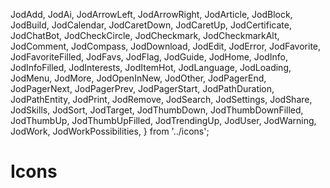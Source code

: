 
  JodAdd,
  JodAi,
  JodArrowLeft,
  JodArrowRight,
  JodArticle,
  JodBlock,
  JodBuild,
  JodCalendar,
  JodCaretDown,
  JodCaretUp,
  JodCertificate,
  JodChatBot,
  JodCheckCircle,
  JodCheckmark,
  JodCheckmarkAlt,
  JodComment,
  JodCompass,
  JodDownload,
  JodEdit,
  JodError,
  JodFavorite,
  JodFavoriteFilled,
  JodFavs,
  JodFlag,
  JodGuide,
  JodHome,
  JodInfo,
  JodInfoFilled,
  JodInterests,
  JodItemHot,
  JodLanguage,
  JodLoading,
  JodMenu,
  JodMore,
  JodOpenInNew,
  JodOther,
  JodPagerEnd,
  JodPagerNext,
  JodPagerPrev,
  JodPagerStart,
  JodPathDuration,
  JodPathEntity,
  JodPrint,
  JodRemove,
  JodSearch,
  JodSettings,
  JodShare,
  JodSkills,
  JodSort,
  JodTarget,
  JodThumbDown,
  JodThumbDownFilled,
  JodThumbUp,
  JodThumbUpFilled,
  JodTrendingUp,
  JodUser,
  JodWarning,
  JodWork,
  JodWorkPossibilities,
} from '../icons';

<Meta title="Icons" />

# Icons

<IconGallery>
  <IconItem name="JodAdd">
    <JodAdd />
  </IconItem>
  <IconItem name="JodAi">
    <JodAi />
  </IconItem>
  <IconItem name="JodArrowLeft">
    <JodArrowLeft />
  </IconItem>
  <IconItem name="JodArrowRight">
    <JodArrowRight />
  </IconItem>
  <IconItem name="JodArticle">
    <JodArticle />
  </IconItem>
  <IconItem name="JodBlock">
    <JodBlock />
  </IconItem>
  <IconItem name="JodBuild">
    <JodBuild />
  </IconItem>
  <IconItem name="JodCalendar">
    <JodCalendar />
  </IconItem>
  <IconItem name="JodCaretDown">
    <JodCaretDown />
  </IconItem>
  <IconItem name="JodCaretUp">
    <JodCaretUp />
  </IconItem>
  <IconItem name="JodCertificate">
    <JodCertificate />
  </IconItem>
  <IconItem name="JodChatBot">
    <JodChatBot />
  </IconItem>
  <IconItem name="JodCheckCircle">
    <JodCheckCircle />
  </IconItem>
  <IconItem name="JodCheckmark">
    <JodCheckmark />
  </IconItem>
  <IconItem name="JodCheckmarkAlt">
    <JodCheckmarkAlt />
  </IconItem>
  <IconItem name="JodComment">
    <JodComment />
  </IconItem>
  <IconItem name="JodCompass">
    <JodCompass />
  </IconItem>
  <IconItem name="JodDownload">
    <JodDownload />
  </IconItem>
  <IconItem name="JodEdit">
    <JodEdit />
  </IconItem>
  <IconItem name="JodError">
    <JodError />
  </IconItem>
  <IconItem name="JodFavorite">
    <JodFavorite />
  </IconItem>
  <IconItem name="JodFavoriteFilled">
    <JodFavoriteFilled />
  </IconItem>
  <IconItem name="JodFavs">
    <JodFavs />
  </IconItem>
  <IconItem name="JodFlag">
    <JodFlag />
  </IconItem>
  <IconItem name="JodGuide">
    <JodGuide />
  </IconItem>
  <IconItem name="JodHome">
    <JodHome />
  </IconItem>
  <IconItem name="JodInfo">
    <JodInfo />
  </IconItem>
  <IconItem name="JodInfoFilled">
    <JodInfoFilled />
  </IconItem>
  <IconItem name="JodInterests">
    <JodInterests />
  </IconItem>
  <IconItem name="JodItemHot">
    <JodItemHot />
  </IconItem>
  <IconItem name="JodLanguage">
    <JodLanguage />
  </IconItem>
  <IconItem name="JodLoading">
    <JodLoading />
  </IconItem>
  <IconItem name="JodMenu">
    <JodMenu />
  </IconItem>
  <IconItem name="JodMore">
    <JodMore />
  </IconItem>
  <IconItem name="JodOpenInNew">
    <JodOpenInNew />
  </IconItem>
  <IconItem name="JodOther">
    <JodOther />
  </IconItem>
  <IconItem name="JodPagerEnd">
    <JodPagerEnd />
  </IconItem>
  <IconItem name="JodPagerNext">
    <JodPagerNext />
  </IconItem>
  <IconItem name="JodPagerPrev">
    <JodPagerPrev />
  </IconItem>
  <IconItem name="JodPagerStart">
    <JodPagerStart />
  </IconItem>
  <IconItem name="JodPathDuration">
    <JodPathDuration />
  </IconItem>
  <IconItem name="JodPathEntity">
    <JodPathEntity />
  </IconItem>
  <IconItem name="JodPrint">
    <JodPrint />
  </IconItem>
  <IconItem name="JodRemove">
    <JodRemove />
  </IconItem>
  <IconItem name="JodSearch">
    <JodSearch />
  </IconItem>
  <IconItem name="JodSettings">
    <JodSettings />
  </IconItem>
  <IconItem name="JodShare">
    <JodShare />
  </IconItem>
  <IconItem name="JodSkills">
    <JodSkills />
  </IconItem>
  <IconItem name="JodSort">
    <JodSort />
  </IconItem>
  <IconItem name="JodTarget">
    <JodTarget />
  </IconItem>
  <IconItem name="JodThumbDown">
    <JodThumbDown />
  </IconItem>
  <IconItem name="JodThumbDownFilled">
    <JodThumbDownFilled />
  </IconItem>
  <IconItem name="JodThumbUp">
    <JodThumbUp />
  </IconItem>
  <IconItem name="JodThumbUpFilled">
    <JodThumbUpFilled />
  </IconItem>
  <IconItem name="JodTrendingUp">
    <JodTrendingUp />
  </IconItem>
  <IconItem name="JodUser">
    <JodUser />
  </IconItem>
  <IconItem name="JodWarning">
    <JodWarning />
  </IconItem>
  <IconItem name="JodWork">
    <JodWork />
  </IconItem>
  <IconItem name="JodWorkPossibilities">
    <JodWorkPossibilities />
  </IconItem>
</IconGallery>
